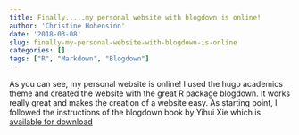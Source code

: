 ```yaml
---
title: Finally.....my personal website with blogdown is online!
author: 'Christine Hohensinn'
date: '2018-03-08'
slug: finally-my-personal-website-with-blogdown-is-online
categories: []
tags: ["R", "Markdown", "Blogdown"] 
---
```


As you can see, my personal website is online! I used the hugo academics theme and created the website with the great R package blogdown. It works really great and makes the creation of a website easy. As starting point, I followed the instructions of the blogdown book by Yihui Xie which is [available for download](https://bookdown.org/yihui/blogdown/)